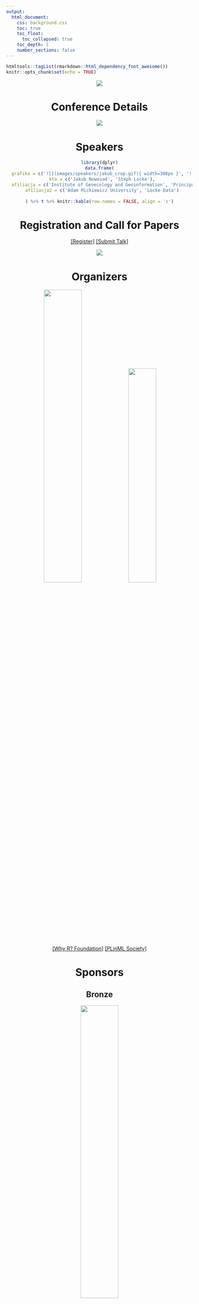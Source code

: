 ```yaml
---
output: 
  html_document:
    css: background.css
    toc: true
    toc_float:
      toc_collapsed: true
    toc_depth: 1
    number_sections: false
---
```


```r
htmltools::tagList(rmarkdown::html_dependency_font_awesome())
knitr::opts_chunk$set(echo = TRUE)
```


<center>


![](konfa2019_photo.jpg)


# Conference Details


![](onepager_small.jpg)

# Speakers





```r
library(dplyr)
data.frame(
  grafika = c('![](images/speakers/jakub_crop.gif){ width=300px }', '![](images/speakers/steph_crop.gif){ width=300px }'),
  kto = c('Jakub Nowosad', 'Steph Locke'),
  afiliacja = c('Institute of Geoecology and Geoinformation', 'Principal Consultant (GBR)'),
  afiliacja2 = c('Adam Mickiewicz University', 'Locke Data')
  
) %>% t %>% knitr::kable(row.names = FALSE, align = 'c')
```




# Registration and Call for Papers

[[Register]](http://whyr.pl/2019/register/)
[[Submit Talk]](http://whyr.pl/2019/submit/) 

![](timeline_small.jpg)

# Organizers

![](foundation.jpg){ width=45% } ![](plinml.png){ width=38.5% }

[[Why R? Foundation]](http://whyr.pl/)
[[PLinML Society]](http://plinml.mimuw.edu.pl/) 

# Sponsors

## Bronze

![](images/sponsors/rconsorcium.png){ width=45% } 

# Pre Meetings

![](premeetings.jpg)


# Social Media

<a href='http://twitter.com/whyRconf'><i class='fa fa-twitter'></i></a>&nbsp;&nbsp;<a href='http://facebook.com/whyRconf/'><i class='fa fa-facebook'></i></a>&nbsp;&nbsp;<a href='https://github.com/WhyRFoundation'><i class='fa fa-github'></i></a>&nbsp;&nbsp;<br>

# Code of Conduct

<div>
Source: our code of conduct was adapted from the <a href="https://user2017.brussels/code-of-conduct/">useR! 2017 code of conduct</a>.


All attendees, speakers, sponsors and volunteers at Why R? 2019 are required to agree to the following code of conduct. Organizers will enforce this code throughout and expect cooperation in ensuring a safe environment for all.

Harassment includes offensive verbal comments related to gender, sexual orientation, disability, physical appearance, body size, race, religion, sexual and or discriminatory images in public spaces, deliberate intimidation, stalking, following, harassing photography or recording, sustained disruption of talks or other events, inappropriate physical contact, and unwelcome sexual attention.

Participants asked to stop any harassing behavior are expected to comply immediately.

Sponsors are also subject to the anti-harassment policy. In particular, sponsors should not use sexualized images, activities, or other material. Staff epresenting sponsors should not use sexualized clothing/uniforms/costumes, or otherwise create a sexualized environment.

Participants engaging in harassing behavior may be sanctioned in any way organizers deem appropriate, including expulsion from the conference without refund and providing details to partner institutions and events.

If you are being harassed, notice that someone else is being harassed, or have any other concerns, please contact a member of Why R? 2019 staff immediately. Why R? 2019 staff can be readily identified as they will be wearing distinctive Why R? 2019 arm bands.

Why R? 2019 staff will be happy to help participants contact hotel/venue security or local law enforcement, provide escorts, or otherwise assist those experiencing harassment to feel safe for the duration of Why R? 2019. We value your attendance.
</div>
</center>